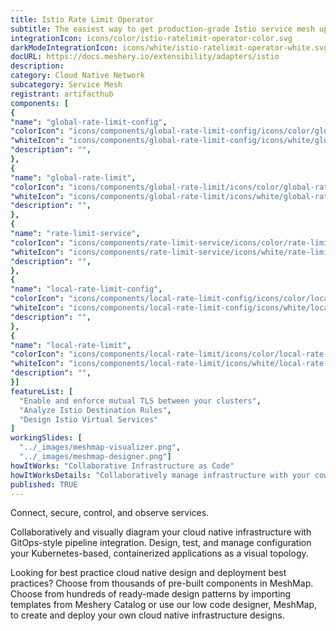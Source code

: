 ```yaml
---
title: Istio Rate Limit Operator
subtitle: The easiest way to get production-grade Istio service mesh up and running
integrationIcon: icons/color/istio-ratelimit-operator-color.svg
darkModeIntegrationIcon: icons/white/istio-ratelimit-operator-white.svg
docURL: https://docs.meshery.io/extensibility/adapters/istio
description: 
category: Cloud Native Network
subcategory: Service Mesh
registrant: artifacthub
components: [
{
"name": "global-rate-limit-config",
"colorIcon": "icons/components/global-rate-limit-config/icons/color/global-rate-limit-config-color.svg",
"whiteIcon": "icons/components/global-rate-limit-config/icons/white/global-rate-limit-config-white.svg",
"description": "",
},
{
"name": "global-rate-limit",
"colorIcon": "icons/components/global-rate-limit/icons/color/global-rate-limit-color.svg",
"whiteIcon": "icons/components/global-rate-limit/icons/white/global-rate-limit-white.svg",
"description": "",
},
{
"name": "rate-limit-service",
"colorIcon": "icons/components/rate-limit-service/icons/color/rate-limit-service-color.svg",
"whiteIcon": "icons/components/rate-limit-service/icons/white/rate-limit-service-white.svg",
"description": "",
},
{
"name": "local-rate-limit-config",
"colorIcon": "icons/components/local-rate-limit-config/icons/color/local-rate-limit-config-color.svg",
"whiteIcon": "icons/components/local-rate-limit-config/icons/white/local-rate-limit-config-white.svg",
"description": "",
},
{
"name": "local-rate-limit",
"colorIcon": "icons/components/local-rate-limit/icons/color/local-rate-limit-color.svg",
"whiteIcon": "icons/components/local-rate-limit/icons/white/local-rate-limit-white.svg",
"description": "",
}]
featureList: [
  "Enable and enforce mutual TLS between your clusters",
  "Analyze Istio Destination Rules",
  "Design Istio Virtual Services"
]
workingSlides: [
  "../_images/meshmap-visualizer.png",
  "../_images/meshmap-designer.png"]
howItWorks: "Collaborative Infrastructure as Code"
howItWorksDetails: "Collaboratively manage infrastructure with your coworkers synchronously sharing the same designs."
published: TRUE
---
```

<p>
Connect, secure, control, and observe services.
</p>
<p>
    Collaboratively and visually diagram your cloud native infrastructure with GitOps-style pipeline integration. Design, test, and manage configuration your Kubernetes-based, containerized applications as a visual topology.
</p>
<p>
    Looking for best practice cloud native design and deployment best practices? Choose from thousands of pre-built components in MeshMap. Choose from hundreds of ready-made design patterns by importing templates from Meshery Catalog or use our low code designer, MeshMap, to create and deploy your own cloud native infrastructure designs.
</p>

